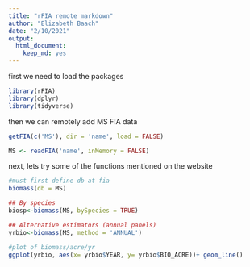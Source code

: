 ```yaml
---
title: "rFIA remote markdown"
author: "Elizabeth Baach"
date: "2/10/2021"
output: 
  html_document: 
    keep_md: yes
---
```

first we need to load the packages
```r
library(rFIA)
library(dplyr)
library(tidyverse)
```
then we can remotely add MS FIA data
```r
getFIA(c('MS'), dir = 'name', load = FALSE)

MS <- readFIA('name', inMemory = FALSE)

```
next, lets try some of the functions mentioned on the website
```r
#must first define db at fia 
biomass(db = MS)

## By species
biosp<-biomass(MS, bySpecies = TRUE)

## Alternative estimators (annual panels)
yrbio<-biomass(MS, method = 'ANNUAL')

#plot of biomass/acre/yr
ggplot(yrbio, aes(x= yrbio$YEAR, y= yrbio$BIO_ACRE))+ geom_line()

```

